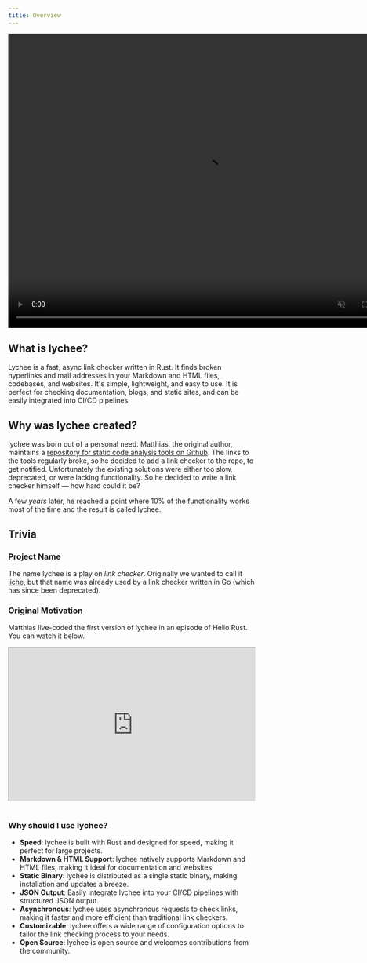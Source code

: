 ```yaml
---
title: Overview
---
```


<video autoplay loop muted playsinline width="800" height="600">
  <source
    src="src/assets/animation.av1.mp4"
    type="video/mp4; codecs=av01.0.05M.08"
  />
  <source src="src/assets/animation.h264.mp4" type="video/mp4" />
</video>

## What is lychee?

Lychee is a fast, async link checker written in Rust. It finds broken hyperlinks and mail addresses in your Markdown and HTML files, codebases, and websites. It's simple, lightweight, and easy to use.
It is perfect for checking documentation, blogs, and static sites, and can be easily integrated into CI/CD pipelines.

## Why was lychee created?

lychee was born out of a personal need. Matthias, the original author, maintains
a [repository for static code analysis tools on Github](https://github.com/analysis-tools-dev/static-analysis). The links to the
tools regularly broke, so he decided to add a link checker to the repo, to get
notified. Unfortunately the existing solutions were either too slow, deprecated,
or were lacking functionality. So he decided to write a link checker himself
&mdash; how hard could it be?

A few _years_ later, he reached a point where 10% of the functionality works
most of the time and the result is called lychee.

## Trivia

### Project Name

The name lychee is a play on _link checker_. Originally we wanted to call it
[liche](https://github.com/raviqqe/liche), but that name was already used by a
link checker written in Go (which has since been deprecated).

### Original Motivation

Matthias live-coded the first version of lychee in an episode of Hello Rust.
You can watch it below.

<div style=" position: relative; padding-bottom: 56.25%; padding-top: 30px; height: 0; overflow: hidden; margin-bottom: 40px;">
  <iframe
    style="position: absolute; top: 0; left: 0; width: 100%; height: 100%;"
    src="https://www.youtube.com/embed/DArJCR0HDL8"
    webkitallowfullscreen
    mozallowfullscreen
    allowfullscreen
  ></iframe>
</div>

### Why should I use lychee?

- **Speed**: lychee is built with Rust and designed for speed, making it perfect for large projects.
- **Markdown & HTML Support**: lychee natively supports Markdown and HTML files, making it ideal for documentation and websites.
- **Static Binary**: lychee is distributed as a single static binary, making installation and updates a breeze.
- **JSON Output**: Easily integrate lychee into your CI/CD pipelines with structured JSON output.
- **Asynchronous**: lychee uses asynchronous requests to check links, making it faster and more efficient than traditional link checkers.
- **Customizable**: lychee offers a wide range of configuration options to tailor the link checking process to your needs.
- **Open Source**: lychee is open source and welcomes contributions from the community.
